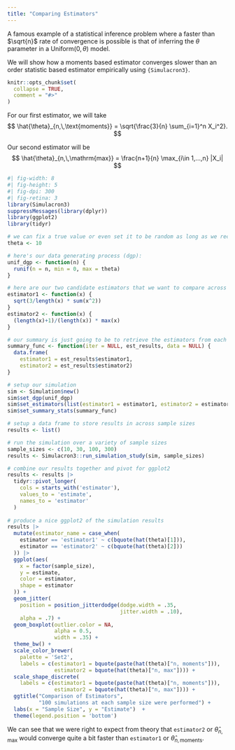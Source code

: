 ```yaml
---
title: "Comparing Estimators"
---
```


A famous example of a statistical inference problem where a faster than
$\sqrt{n}$ rate of convergence is possible is that of inferring the $\theta$
parameter in a $\mathrm{Uniform}(0, \theta)$ model. 

We will show how a moments based estimator converges slower than 
an order statistic based estimator empirically using `{Simulacron3}`. 

```r
knitr::opts_chunk$set(
  collapse = TRUE,
  comment = "#>"
)
```

For our first estimator, we will take 
$$
\hat{\theta}_{n,\,\text{moments}} = \sqrt{\frac{3}{n} \sum_{i=1}^n X_i^2}.
$$

Our second estimator will be 
$$
\hat{\theta}_{n,\,\mathrm{max}} = \frac{n+1}{n} \max_{i\in 1,...,n} |X_i|
$$


```r
#| fig-width: 8
#| fig-height: 5
#| fig-dpi: 300
#| fig-retina: 3
library(Simulacron3)
suppressMessages(library(dplyr))
library(ggplot2)
library(tidyr)

# we can fix a true value or even set it to be random as long as we record it.
theta <- 10

# here's our data generating process (dgp):
unif_dgp <- function(n) {
  runif(n = n, min = 0, max = theta)
}

# here are our two candidate estimators that we want to compare across simulations
estimator1 <- function(x) {
  sqrt(3/length(x) * sum(x^2))
}
estimator2 <- function(x) {
  (length(x)+1)/(length(x)) * max(x)
}

# our summary is just going to be to retrieve the estimators from each simulation
summary_func <- function(iter = NULL, est_results, data = NULL) {
  data.frame(
    estimator1 = est_results$estimator1,
    estimator2 = est_results$estimator2)
}

# setup our simulation
sim <- Simulation$new()
sim$set_dgp(unif_dgp)
sim$set_estimators(list(estimator1 = estimator1, estimator2 = estimator2))
sim$set_summary_stats(summary_func)

# setup a data frame to store results in across sample sizes
results <- list()

# run the simulation over a variety of sample sizes
sample_sizes <- c(10, 30, 100, 300)
results <- Simulacron3::run_simulation_study(sim, sample_sizes)

# combine our results together and pivot for ggplot2
results <- results |>
  tidyr::pivot_longer(
    cols = starts_with('estimator'),
    values_to = 'estimate',
    names_to = 'estimator'
  )
  
# produce a nice ggplot2 of the simulation results
results |>
  mutate(estimator_name = case_when(
    estimator == 'estimator1' ~ c(bquote(hat(theta)[1])),
    estimator == 'estimator2' ~ c(bquote(hat(theta)[2]))
  )) |>
  ggplot(aes(
    x = factor(sample_size),
    y = estimate,
    color = estimator,
    shape = estimator
  )) +
  geom_jitter(
    position = position_jitterdodge(dodge.width = .35, 
                                    jitter.width = .10),
    alpha = .7) +
  geom_boxplot(outlier.color = NA,
               alpha = 0.5,
               width = .35) +
  theme_bw() +
  scale_color_brewer(
    palette = 'Set2', 
    labels = c(estimator1 = bquote(paste(hat(theta)["n, moments"])), 
               estimator2 = bquote(hat(theta)["n, max"]))) +
  scale_shape_discrete(
    labels = c(estimator1 = bquote(paste(hat(theta)["n, moments"])), 
               estimator2 = bquote(hat(theta)["n, max"]))) +
  ggtitle("Comparison of Estimators",
          "100 simulations at each sample size were performed") +
  labs(x = "Sample Size", y = "Estimate")  + 
  theme(legend.position = 'bottom')
```

We can see that we were right to expect from theory that `estimator2` or $\hat{\theta}_{n,\, \text{max}}$ would converge 
quite a bit faster than `estimator1` or $\hat{\theta}_{n,\, \text{moments}}$. 
